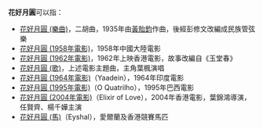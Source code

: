 {{Distinguish|月圓花好}}

'''花好月圓'''可以指：
* [[花好月圓_(樂曲)|花好月圓 (樂曲)]]，二胡曲，1935年由[[黃貽鈞|黃貽鈞]]作曲，後經彭修文改編成民族管弦樂
* [[花好月圓_(1958年電影)|花好月圓 (1958年電影)]]，1958年中國大陸電影
* [[花好月圓_(1962年電影)|花好月圓 (1962年電影)]]，1962年上映香港電影，故事改編自《玉堂春》
* [[花好月圓_(歌)|花好月圓 (歌)]]，上述電影主題曲，主角葉楓演唱
* [[花好月圓_(1964年電影)|花好月圓 (1964年電影)]]（Yaadein），1964年印度電影
* [[花好月圓_(1995年電影)|花好月圓 (1995年電影)]]（O Quatrilho），1995年巴西電影
* [[花好月圓_(2004年電影)|花好月圓 (2004年電影)]]（Elixir of Love），2004年香港電影，葉錦鴻導演，任賢齊、楊千嬅主演
* [[花好月圓_(馬)|花好月圓 (馬)]]（Eyshal），愛爾蘭及香港競賽馬匹
{{disambig|Cat=四字消歧义}}